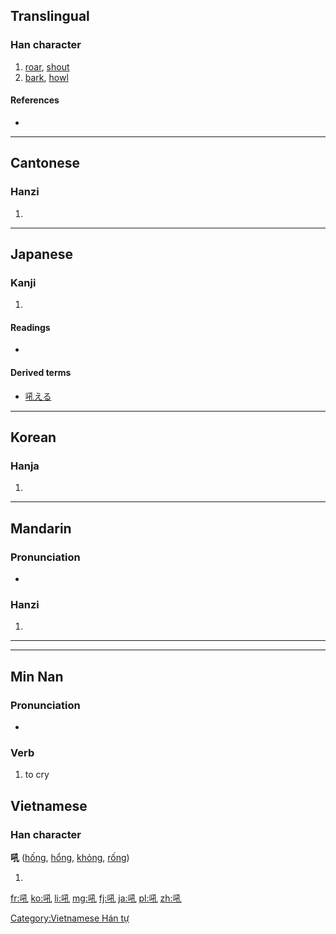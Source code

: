 ==Translingual==

===Han character===
{{Han char|rn=30|rad=口|as=04|sn=7|four=6201<sub>0</sub>|canj=口弓木山 (RNDU)|ids=⿰[[口]][[孔]]}}

# [[roar]], [[shout]]
# [[bark]], [[howl]]

====References====
* {{Han ref|kx=0180.010|dkj=03377|dj=0397.100|hdz=10596.070|uh=543C|ud=21564|bh=A771|bd=42865}}

----

==Cantonese==

===Hanzi===
{{yue-hanzi|jyut=|y=hau3}}

# {{defn|lang=yue|sort=口04}}

----

==Japanese==

===Kanji===
{{ja-kanji|grade=|rs=口04}}

# {{defn|lang=ja|sort=口04}}

====Readings====
* {{ja-readings|on=[[こう]] (kō), [[く]] (ku)|kun=[[ほえる]] (hoeru)}}

====Derived terms====
* [[吼える]]

----

==Korean==

===Hanja===
{{ko-hanja|hangeul=후|rv=hu|mr=hu}}

# {{defn|lang=ko|sort=口04}}

----

==Mandarin==

===Pronunciation===
* {{audio|Zh-hou.ogg|Audio}}

===Hanzi===
{{cmn-hanzi|pin=[[hǒu]] ([[hou3]])|wg=hou<sup>3</sup>}}

# {{defn|lang=cmn|sort=口04}}

----

----

==Min Nan==

===Pronunciation===
* {{IPA|[  ]|lang=nan}}

===Verb===
{{nan-verb|ts|poj=[[háu]]}}

# to cry

==Vietnamese==

===Han character===
'''吼''' ([[hống]], [[hổng]], [[khỏng]], [[rống]])

# {{defn|lang=vi}}

[[Category:Vietnamese Hán tự]]

[[fr:吼]]
[[ko:吼]]
[[li:吼]]
[[mg:吼]]
[[fj:吼]]
[[ja:吼]]
[[pl:吼]]
[[zh:吼]]